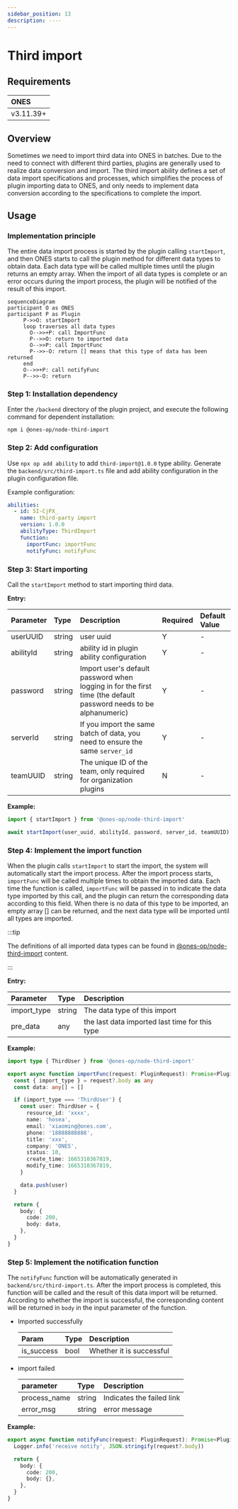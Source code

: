 ```yaml
---
sidebar_position: 13
description: ----
---
```


# Third import

## Requirements

| **ONES**  |
| :-------- |
| v3.11.39+ |

## Overview

Sometimes we need to import third data into ONES in batches. Due to the need to connect with different third parties, plugins are generally used to realize data conversion and import. The third import ability defines a set of data import specifications and processes, which simplifies the process of plugin importing data to ONES, and only needs to implement data conversion according to the specifications to complete the import.

## Usage

### Implementation principle

The entire data import process is started by the plugin calling `startImport`, and then ONES starts to call the plugin method for different data types to obtain data. Each data type will be called multiple times until the plugin returns an empty array. When the import of all data types is complete or an error occurs during the import process, the plugin will be notified of the result of this import.

```mermaid
sequenceDiagram
participant O as ONES
participant P as Plugin
     P->>O: startImport
     loop traverses all data types
       O-->>+P: call ImportFunc
       P-->>O: return to imported data
       O-->>P: call ImportFunc
       P-->>-O: return [] means that this type of data has been returned
     end
     O-->>+P: call notifyFunc
     P-->>-O: return
```

### Step 1: Installation dependency

Enter the `/backend` directory of the plugin project, and execute the following command for dependent installation:

```shell
npm i @ones-op/node-third-import
```

### Step 2: Add configuration

Use `npx op add ability` to add `third-import@1.0.0` type ability. Generate the `backend/src/third-import.ts` file and add ability configuration in the plugin configuration file.

Example configuration:

```yaml title="config/plugin.yaml"
abilities:
  - id: 5I-CjPX_
    name: third-party import
    version: 1.0.0
    abilityType: ThirdImport
    function:
      importFunc: importFunc
      notifyFunc: notifyFunc
```

### Step 3: Start importing

Call the `startImport` method to start importing third data.

**Entry:**

| **Parameter** | **Type** | **Description**                                                                                                   | **Required** | **Default Value** |
| :------------ | :------- | :---------------------------------------------------------------------------------------------------------------- | :----------- | :---------------- |
| userUUID      | string   | user uuid                                                                                                         | Y            | -                 |
| abilityId     | string   | ability id in plugin ability configuration                                                                        | Y            | -                 |
| password      | string   | Import user's default password when logging in for the first time (the default password needs to be alphanumeric) | Y            | -                 |
| serverId      | string   | If you import the same batch of data, you need to ensure the same `server_id`                                     | Y            | -                 |
| teamUUID      | string   | The unique ID of the team, only required for organization plugins                                                 | N            | -                 |

**Example:**

```typescript
import { startImport } from '@ones-op/node-third-import'

await startImport(user_uuid, abilityId, password, server_id, teamUUID)
```

### Step 4: Implement the import function

When the plugin calls `startImport` to start the import, the system will automatically start the import process. After the import process starts, `importFunc` will be called multiple times to obtain the imported data. Each time the function is called, `importFunc` will be passed in to indicate the data type imported by this call, and the plugin can return the corresponding data according to this field. When there is no data of this type to be imported, an empty array [] can be returned, and the next data type will be imported until all types are imported.

:::tip

The definitions of all imported data types can be found in [@ones-op/node-third-import](../../../reference/packages/node-third-import/node-third-import.md) content.

:::

**Entry:**

| **Parameter** | **Type** | **Description**                                |
| :------------ | :------- | :--------------------------------------------- |
| import_type   | string   | The data type of this import                   |
| pre_data      | any      | the last data imported last time for this type |

**Example:**

```typescript
import type { ThirdUser } from '@ones-op/node-third-import'

export async function importFunc(request: PluginRequest): Promise<PluginResponse> {
  const { import_type } = request?.body as any
  const data: any[] = []

  if (import_type === 'ThirdUser') {
    const user: ThirdUser = {
      resource_id: 'xxxx',
      name: 'hosea',
      email: 'xiaoming@ones.com',
      phone: '18888888888',
      title: 'xxx',
      company: 'ONES',
      status: 10,
      create_time: 1665310367819,
      modify_time: 1665310367819,
    }

    data.push(user)
  }

  return {
    body: {
      code: 200,
      body: data,
    },
  }
}
```

### Step 5: Implement the notification function

The `notifyFunc` function will be automatically generated in `backend/src/third-import.ts`. After the import process is completed, this function will be called and the result of this data import will be returned. According to whether the import is successful, the corresponding content will be returned in `body` in the input parameter of the function.

- Imported successfully

  | Param      | Type | Description              |
  | :--------- | :--- | :----------------------- |
  | is_success | bool | Whether it is successful |

- import failed

  | parameter    | Type   | Description               |
  | :----------- | :----- | :------------------------ |
  | process_name | string | Indicates the failed link |
  | error_msg    | string | error message             |

**Example:**

```typescript
export async function notifyFunc(request: PluginRequest): Promise<PluginResponse> {
  Logger.info('receive notify', JSON.stringify(request?.body))

  return {
    body: {
      code: 200,
      body: {},
    },
  }
}
```
